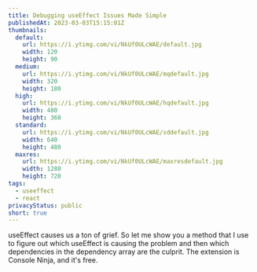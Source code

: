 ```yaml
---
title: Debugging useEffect Issues Made Simple
publishedAt: 2023-03-03T15:15:01Z
thumbnails:
  default:
    url: https://i.ytimg.com/vi/NkUf0ULcWAE/default.jpg
    width: 120
    height: 90
  medium:
    url: https://i.ytimg.com/vi/NkUf0ULcWAE/mqdefault.jpg
    width: 320
    height: 180
  high:
    url: https://i.ytimg.com/vi/NkUf0ULcWAE/hqdefault.jpg
    width: 480
    height: 360
  standard:
    url: https://i.ytimg.com/vi/NkUf0ULcWAE/sddefault.jpg
    width: 640
    height: 480
  maxres:
    url: https://i.ytimg.com/vi/NkUf0ULcWAE/maxresdefault.jpg
    width: 1280
    height: 720
tags:
  - useeffect
  - react
privacyStatus: public
short: true
---
```


useEffect causes us a ton of grief. So let me show you a method that I use to figure out which useEffect is causing the problem and then which dependencies in the dependency array are the culprit. The extension is Console Ninja, and it's free.
